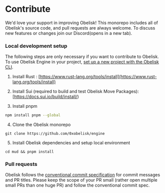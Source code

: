 # Contribute

We'd love your support in improving Obelisk! This monorepo includes all of Obelisk's source code, and pull requests are always welcome. To discuss new features or changes join our Discord(opens in a new tab).

### Local development setup

The following steps are only necessary if you want to contribute to Obelisk. To use Obelisk Engine in your project, [set up a new project with the Obelisk CLI](/quick-start).

1. Install Rust : [https://www.rust-lang.org/tools/install](https://www.rust-lang.org/tools/install)

2. Install Sui (required to build and test Obelisk Move Packages): [https://docs.sui.io/build/install/)

2. Install pnpm

```bash
npm install pnpm --global
```

4. Clone the Obelisk monorepo

```
git clone https://github.com/0xobelisk/engine
```

5. Install Obelisk dependencies and setup local environment

```
cd mud && pnpm install
```

### Pull requests

Obelisk follows the [conventional commit specification](https://www.conventionalcommits.org/en/v1.0.0/) for commit messages and PR titles. Please keep the scope of your PR small (rather open multiple small PRs than one huge PR) and follow the conventional commit spec.
